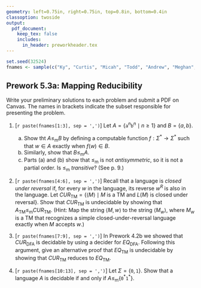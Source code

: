 ```yaml
---
geometry: left=0.75in, right=0.75in, top=0.8in, bottom=0.4in
classoption: twoside
output: 
  pdf_document:
    keep_tex: false
    includes:
      in_header: preworkheader.tex
---
```


```r
set.seed(32524)
fnames <- sample(c("Ky", "Curtis", "Micah", "Todd", "Andrew", "Meghan", "Allie", "David", "Connor", "Levi", "Ben", "Grace", "Joshua"))
```

## Prework 5.3a: Mapping Reducibility

Write your preliminary solutions to each problem and submit a PDF on Canvas. The names in brackets indicate the subset responsible for presenting the problem.

1. [`r paste(fnames[1:3], sep = ',')`] Let $A = \{\mathtt{a}^n\mathtt{b}^n \mid n\geq 1\}$ and $B = \{a, b\}$.
    a. Show tht $A \leq_\text{m} B$ by defining a computable function $f:\Sigma^\ast \longrightarrow \Sigma^*$ such that $w\in A$ exactly when $f(w)\in B$.
    b. Similarly, show that $B \leq_\text{m} A$.
    c. Parts (a) and (b) show that $\leq_\text{m}$ is not *antisymmetric*, so it is not a partial order. Is $\leq_\text{m}$ *transitive*? (See p. 9.)

2. [`r paste(fnames[4:6], sep = ',')`] Recall that a language is *closed under reversal* if, for every $w$ in the language, its reverse $w^R$ is also in the language. Let $\mathit{CUR}_\text{TM} = \{\langle M \rangle \mid M \text{ is a TM and } L(M) \text{ is closed under reversal}\}$. Show that $\mathit{CUR}_\text{TM}$ is undecidable by showing that $A_\text{TM} \leq_\text{m} \mathit{CUR}_\text{TM}$. (Hint: Map the string $\langle M, w\rangle$ to the string $\langle M_w \rangle$, where $M_w$ is a TM that recognizes a simple closed-under-reversal language exactly when $M$ accepts $w$.) 

3. [`r paste(fnames[7:9], sep = ',')`] In Prework 4.2b we showed that $\mathit{CUR}_\text{DFA}$ is decidable by using a decider for $\mathit{EQ}_\text{DFA}$.  Following this argument, give an alternative proof that $\mathit{EQ}_\text{TM}$ is undecidable by showing that $\mathit{CUR}_\text{TM}$ reduces to $\mathit{EQ}_\text{TM}$.

4. [`r paste(fnames[10:13], sep = ',')`] Let $\Sigma = \{\mathtt{0},\mathtt{1}\}$. Show that a language $A$ is decidable if and only if $A \leq_\text{m} \{\mathtt{0}^\ast\mathtt{1}^\ast\}$. 

\medskip
\mbox{}\xrfill[2pt]{1pt}\textsc{\small begin your solutions below this line}\xrfill[2pt]{1pt}\mbox{}

    